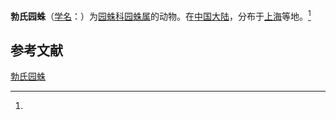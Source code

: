 {{Speciesbox
| name = 勃氏园蛛
| status = 
| status_system = 
| image = 
| genus = Araneus
| species = borneri
| authority = (Strand, 1907)<ref name='id13484'>{{cite web| url =http://www.bioinfo.cn/db05/BjdwSpecies.php?action=view&id=13484| title =勃氏园蛛| work =《中国动物物种编目数据库》| publisher =中国科学院微生物研究所| author =中国科学院动物研究所| accessdate =2009-04-28| deadurl =yes| archiveurl =https://web.archive.org/web/20160305024605/http://www.bioinfo.cn/db05/BjdwSpecies.php?action=view&id=13484| archivedate =2016-03-05}}</ref>
}}

'''勃氏园蛛'''（[[学名|学名]]：{{lang|la|''Araneus borneri''}}）为[[园蛛科|园蛛科]][[园蛛属|园蛛属]]的动物。在[[中国大陆|中国大陆]]，分布于[[上海|上海]]等地。<ref name='id13484'/>

== 参考文献 ==
{{reflist}}

{{Wikispecies|Araneus borneri}}

[[Category:园蛛属|勃氏园蛛]]


{{蜘蛛小作品}}